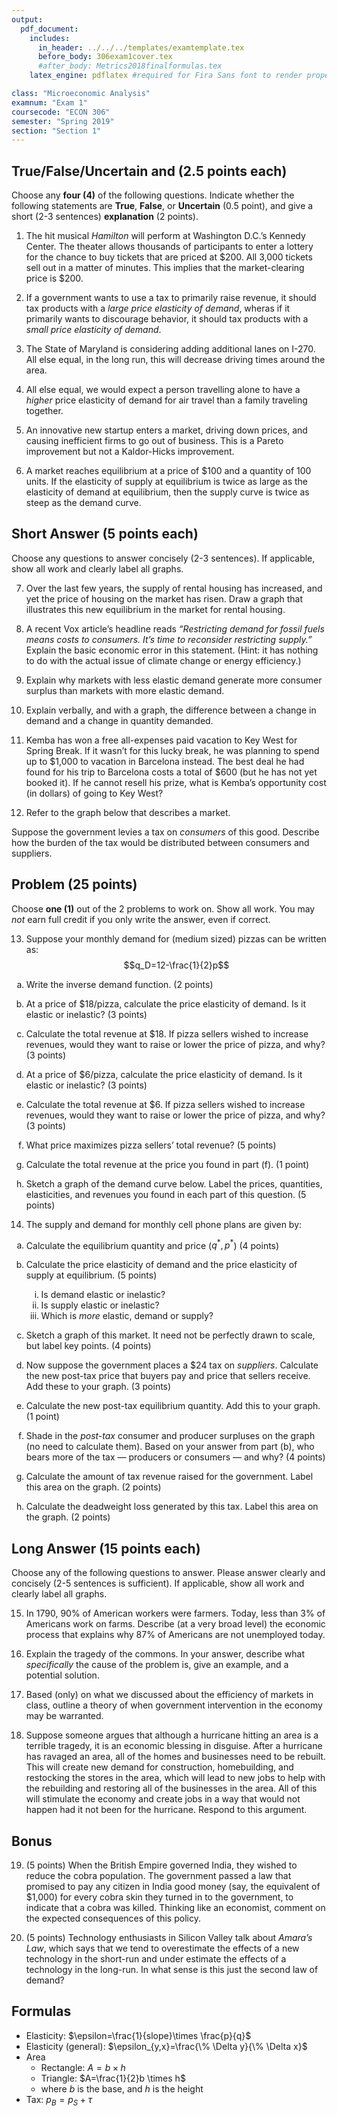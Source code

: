 ```yaml
---
output:
  pdf_document:
    includes:
      in_header: ../../../templates/examtemplate.tex
      before_body: 306exam1cover.tex 
      #after_body: Metrics2018finalformulas.tex
    latex_engine: pdflatex #required for Fira Sans font to render properly 

class: "Microeconomic Analysis"
examnum: "Exam 1"
coursecode: "ECON 306"
semester: "Spring 2019"
section: "Section 1"
---
```


## True/False/Uncertain and \emph{Explain} (2.5 points each)

Choose any **four (4)** of the following questions. Indicate whether the following statements are **True**, **False**, or **Uncertain** (0.5 point), and give a short (2-3 sentences) **explanation** (2 points).

1. The hit musical *Hamilton* will perform at Washington D.C.'s Kennedy Center. The theater allows thousands of participants to enter a lottery for the chance to buy tickets that are priced at \$200. All 3,000 tickets sell out in a matter of minutes. This implies that the market-clearing price is \$200. 

\vspace{2in}

2. If a government wants to use a tax to primarily raise revenue, it should tax products with a *large price elasticity of demand*, wheras if it primarily wants to discourage behavior, it should tax products with a *small price elasticity of demand*.

\vspace{2in}

3. The State of Maryland is considering adding additional lanes on I-270. All else equal, in the long run, this will decrease driving times around the area. 

\clearpage

4. All else equal, we would expect a person travelling alone to have a *higher* price elasticity of demand for air travel than a family traveling together. 

\vspace{2in}

5. An innovative new startup enters a market, driving down prices, and causing inefficient firms to go out of business. This is a Pareto improvement but not a Kaldor-Hicks improvement.  

\vspace{2in}

6. A market reaches equilibrium at a price of \$100 and a quantity of 100 units. If the elasticity of supply at equilibrium is twice as large as the elasticity of demand at equilibrium, then the supply curve is twice as steep as the demand curve. 

\clearpage

## Short Answer (5 points each)

Choose any \textbf{four (4)} questions to answer concisely (2-3 sentences). If applicable, show all work and clearly label all graphs.

7. Over the last few years, the supply of rental housing has increased, and yet the price of housing on the market has risen. Draw a graph that illustrates this new equilibrium in the market for rental housing.

\vspace{3in}

8. A recent Vox article's headline reads *"Restricting demand for fossil fuels means costs to consumers. It's time to reconsider restricting supply."* Explain the basic economic error in this statement. (Hint: it has nothing to do with the actual issue of climate change or energy efficiency.) 

\clearpage

9. Explain why markets with less elastic demand generate more consumer surplus than markets with more elastic demand. 

\vspace{3in}

10. Explain verbally, and with a graph, the difference between a change in demand and a change in quantity demanded. 

\vspace{3in}

11. Kemba has won a free all-expenses paid vacation to Key West for Spring Break. If it wasn't for this lucky break, he was planning to spend up to \$1,000 to vacation in Barcelona instead. The best deal he had found for his trip to Barcelona costs a total of \$600 (but he has not yet booked it). If he cannot resell his prize, what is Kemba's opportunity cost (in dollars) of going to Key West?

\vspace{3in}

12. Refer to the graph below that describes a market.

\begin{center}
\begin{tikzpicture}[scale=.5]
  \draw[->] (0,0) -- (11,0) coordinate (x axis) node[right]{$q$};
  \draw[->] (0,0) -- (0,11) coordinate (y axis) node[above]{$p$};	
	\draw[very thick,black] (0,2) -- (10,10)node[above]{Supply};
	\draw[very thick,black] (0,5) --(10,5)node[above]{Demand};
	\draw[very thick, dashed] (0,5)node[left]{$p^*$};
	\draw[very thick, dashed] (3.875,0)node[below]{$q^*$}--(3.875,5);
\end{tikzpicture}
\end{center}

Suppose the government levies a tax on *consumers* of this good. Describe how the burden of the tax would be distributed between consumers and suppliers.

\clearpage

## Problem (25 points)

Choose **one (1)** out of the 2 problems to work on. Show all work. You may *not* earn full credit if you only write the answer, even if correct.

13. Suppose your monthly demand for (medium sized) pizzas can be written as: 
$$q_D=12-\frac{1}{2}p$$

a. Write the inverse demand function. (2 points)

b. At a price of \$18/pizza, calculate the price elasticity of demand. Is it elastic or inelastic?  (3 points)

c. Calculate the total revenue at \$18. If pizza sellers wished to increase revenues, would they want to raise or lower the price of pizza, and why? (3 points)

d. At a price of \$6/pizza, calculate the price elasticity of demand. Is it elastic or inelastic? (3 points)

e. Calculate the total revenue at \$6. If pizza sellers wished to increase revenues, would they want to raise or lower the price of pizza, and why? (3 points)

f. What price maximizes pizza sellers' total revenue? (5 points)

g. Calculate the total revenue at the price you found in part (f). (1 point)

h. Sketch a graph of the demand curve below. Label the prices, quantities, elasticities, and revenues you found in each part of this question. (5 points)

\begin{figure}[h!]
	\centering 
			\begin{tikzpicture} 
	\begin{axis}[%clip=false,
		axis lines=middle, 
		enlarge x limits={rel=0.1, upper},
		enlarge y limits={rel=0.1, upper},
		every axis y label/.style={at={(axis description cs:-0.2,0.5)},rotate=90,anchor=north},
		every axis x label/.style={at={(axis description cs:0.5,-0.1)},anchor=north},
	%legend pos=outer north east,
	xlabel=Pizzas,
	ylabel=Price,
	shader=flat,
	xtick={0,3,...,27},
	ytick={0,3,...,27},
	grid=major,
	ymin=0,
	xmin=0,
	ymax=27,
	xmax=27,
]
	\addplot[very thick, color=blue, domain=0:6, opacity=0]{18-3*x};
\end{axis}
\end{tikzpicture}
\end{figure}

\clearpage 

\newpage
\thispagestyle{plain}
\mbox{}
\clearpage 

14. The supply and demand for monthly cell phone plans are given by: 
\begin{align*}
q_D&= 50-0.5p\\
 q_S &= p-10\\
\end{align*}

a. Calculate the equilibrium quantity and price ($q^*, p^*$) (4 points)

b. Calculate the price elasticity of demand and the price elasticity of supply at equilibrium. (5 points)
    i. Is demand elastic or inelastic?
    ii. Is supply elastic or inelastic?
    iii. Which is *more* elastic, demand or supply?

c. Sketch a graph of this market. It need not be perfectly drawn to scale, but label key points. (4 points)

d. Now suppose the government places a \$24 tax on *suppliers*. Calculate the new post-tax price that buyers pay and price that sellers receive. Add these to your graph. (3 points)

e. Calculate the new post-tax equilibrium quantity. Add this to your graph.  (1 point)

f. Shade in the *post-tax* consumer and producer surpluses on the graph (no need to calculate them). Based on your answer from part (b), who bears more of the tax --- producers or consumers --- and why?  (4 points)

g. Calculate the amount of tax revenue raised for the government. Label this area on the graph. (2 points)

h. Calculate the deadweight loss generated by this tax. Label this area on the graph. (2 points)

\newpage
\thispagestyle{plain}
\mbox{}
\clearpage 

## Long Answer (15 points each)

Choose any \textbf{three (3)} of the following questions to answer. Please answer clearly and concisely (2-5 sentences is sufficient). If applicable, show all work and clearly label all graphs.

15. In 1790, 90\% of American workers were farmers. Today, less than 3\% of Americans work on farms. Describe (at a very broad level) the economic process that explains why 87\% of Americans are not unemployed today.   

16. Explain the tragedy of the commons. In your answer, describe what *specifically* the cause of the problem is, give an example, and a potential solution. 

17. Based (only) on what we discussed about the efficiency of markets in class, outline a theory of when government intervention in the economy may be warranted.

18. Suppose someone argues that although a hurricane hitting an area is a terrible tragedy, it is an economic blessing in disguise. After a hurricane has ravaged an area, all of the homes and businesses need to be rebuilt. This will create new demand for construction, homebuilding, and restocking the stores in the area, which will lead to new jobs to help with the rebuilding and restoring all of the businesses in the area. All of this will stimulate the economy and create jobs in a way that would not happen had it not been for the hurricane. Respond to this argument.

\newpage
\thispagestyle{plain}
\mbox{}
\clearpage 

## Bonus

19. (5 points) When the British Empire governed India, they wished to reduce the cobra population. The government passed a law that promised to pay any citizen in India good money (say, the equivalent of \$1,000) for every cobra skin they turned in to the government, to indicate that a cobra was killed. Thinking like an economist, comment on the expected consequences of this policy. 

20. (5 points) Technology enthusiasts in Silicon Valley talk about *Amara's Law*, which says that we tend to overestimate the effects of a new technology in the short-run and under estimate the effects of a technology in the long-run. In what sense is this just the second law of demand? 

\clearpage 

## Formulas

- Elasticity: $\epsilon=\frac{1}{slope}\times \frac{p}{q}$
- Elasticity (general): $\epsilon_{y,x}=\frac{\% \Delta y}{\% \Delta x}$
- Area
    - Rectangle: $A=b \times h$
    - Triangle: $A=\frac{1}{2}b \times h$
    - where $b$ is the base, and $h$ is the height
- Tax: $p_B=p_S+\tau$